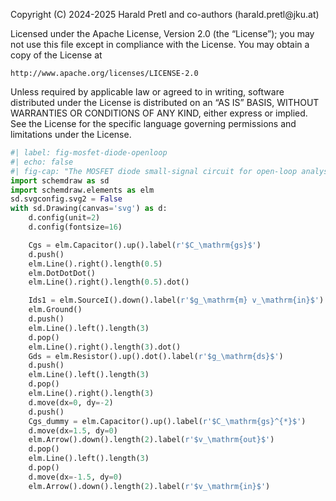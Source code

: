 ::: {.content-hidden}
Copyright (C) 2024-2025 Harald Pretl and co-authors (harald.pretl@jku.at)

Licensed under the Apache License, Version 2.0 (the "License");
you may not use this file except in compliance with the License.
You may obtain a copy of the License at

    http://www.apache.org/licenses/LICENSE-2.0

Unless required by applicable law or agreed to in writing, software
distributed under the License is distributed on an "AS IS" BASIS,
WITHOUT WARRANTIES OR CONDITIONS OF ANY KIND, either express or implied.
See the License for the specific language governing permissions and
limitations under the License.
:::

```python
#| label: fig-mosfet-diode-openloop
#| echo: false
#| fig-cap: "The MOSFET diode small-signal circuit for open-loop analysis."
import schemdraw as sd
import schemdraw.elements as elm
sd.svgconfig.svg2 = False
with sd.Drawing(canvas='svg') as d:
    d.config(unit=2)
    d.config(fontsize=16)

    Cgs = elm.Capacitor().up().label(r'$C_\mathrm{gs}$')
    d.push()
    elm.Line().right().length(0.5)
    elm.DotDotDot()
    elm.Line().right().length(0.5).dot()

    Ids1 = elm.SourceI().down().label(r'$g_\mathrm{m} v_\mathrm{in}$').dot()
    elm.Ground()
    d.push()
    elm.Line().left().length(3)
    d.pop()
    elm.Line().right().length(3).dot()
    Gds = elm.Resistor().up().dot().label(r'$g_\mathrm{ds}$')
    d.push()
    elm.Line().left().length(3)
    d.pop()
    elm.Line().right().length(3)
    d.move(dx=0, dy=-2)
    d.push()
    Cgs_dummy = elm.Capacitor().up().label(r'$C_\mathrm{gs}^{*}$')
    d.move(dx=1.5, dy=0)
    elm.Arrow().down().length(2).label(r'$v_\mathrm{out}$')
    d.pop()
    elm.Line().left().length(3)
    d.pop()
    d.move(dx=-1.5, dy=0)
    elm.Arrow().down().length(2).label(r'$v_\mathrm{in}$')
```
